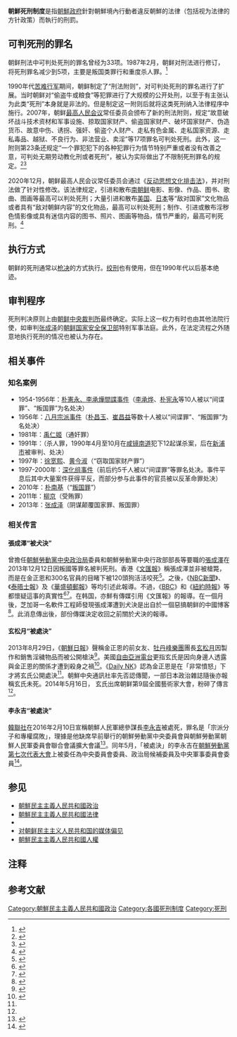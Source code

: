 {{noteta|g1=korea}}
{{朝鲜民主主义人民共和国人权}}
{{死刑}}

'''朝鮮死刑制度'''是指[[朝鮮政府|朝鮮政府]]針對朝鮮境內行動者違反朝鮮的法律（包括视为法律的方针政策）而執行的刑罰。

== 可判死刑的罪名 ==
朝鲜刑法中可判处死刑的罪名曾经为33项。1987年2月，朝鲜对刑法进行修订，将死刑罪名减少到5项，主要是叛国类罪行和重度杀人罪。<ref>{{cite web|title=关于朝鲜民主主义人民共和国实施公民权利和政治权利国际公约的报告|url=https://docstore.ohchr.org/SelfServices/FilesHandler.ashx?enc=6QkG1d%2fPPRiCAqhKb7yhshYSuxMUifRIy90VnAxQecGhxfJKelMAzAkLft1uOXhGeBht5SJtjFEI1CImh%2biiwttFuX2IZChO%2ftx94JceVO%2f%2bFY5yYFr2e1TD2nXQYyWb|accessdate= }}</ref>

1990年代[[苦难行军|苦难行军]]期间，朝鲜制定了“刑法附则”，对可判处死刑的罪名进行了扩展。当时朝鲜对“偷盗牛或粮食”等犯罪进行了大规模的公开处刑，以至于有主张认为此类“死刑”本身就是非法的。但是制定这一附则后就将这类死刑纳入法律程序中施行。2007年，朝鲜[[最高人民会议|最高人民会议]]常任委员会颁布了新的刑法附则，规定“故意破坏战斗技术资材和军事设施、掠取国家财产、偷盗国家财产、破坏国家财产、伪造货币、故意中伤、诱拐、强奸、偷盗个人财产、走私有色金属、走私国家资源、走私毒品、越狱、不良行为、非法营业、卖淫”等17项罪名可判处死刑。此外，这一附则第23条还规定“一个罪犯犯下的各种犯罪行为情节特别严重或者没有改善之意，可判处无期劳动教化刑或者死刑”，被认为实际做出了不限制死刑罪名的规定。<ref>{{cite web|title=朝鲜民主主义人民共和国人权状况特别报告员的报告|url=https://www.ohchr.org/Documents/HRBodies/HRCouncil/RegularSession/Session19/A_HRC_19_65_ch.pdf|accessdate=|archive-date=2012-03-12|archive-url=https://web.archive.org/web/20120312020358/http://www.ohchr.org/Documents/HRBodies/HRCouncil/RegularSession/Session19/A_HRC_19_65_ch.pdf|dead-url=no}}</ref><ref>{{cite web|title=朝鲜有可以判一般犯罪死刑的“刑法附则”|url=http://china.dailynk.com/chinese/read.php?cataId=nk00600&num=5181|accessdate= }}</ref>

2020年12月，朝鲜最高人民会议常任委员会通过《[[反动思想文化排击法|反动思想文化排击法]]》，并对刑法做了针对性修改。该法律规定，引进和散布[[韩国|南朝鲜]]电影、影像、作品、图书、歌曲、图画等最高可以判处死刑；大量引进和散布[[美国|美国]]、[[日本|日本]]等“敌对国家”文化物品或者具有“敌对朝鲜内容”的文化物品，最高可以判处死刑；制作、引进或散布淫秽色情影像或具有迷信内容的图书、照片、图画等物品，情节严重的，最高可判死刑。<ref>{{cite web|title=“大量引进或散布南朝鲜视频判死刑”|url=http://china.dailynk.com/chinese/read.php?cataId=nk00600&num=17311|accessdate=|archive-date=2021-06-29|archive-url=https://web.archive.org/web/20210629090620/http://china.dailynk.com/chinese/read.php?num=17311&cataId=nk00600|dead-url=no}}</ref>

== 执行方式 ==
朝鲜的死刑通常以[[枪决|枪决]]的方式执行。[[绞刑|绞刑]]也有使用，但在1990年代以后基本绝迹。

== 审判程序 ==
死刑判决原则上由[[朝鲜中央裁判所|朝鲜中央裁判所]]最终确定。实际上这一权力有时也由其他法院行使，如审判[[张成泽|张成泽]]的[[朝鲜民主主义人民共和国国家保卫省|朝鲜国家安全保卫部]]特别军事法庭。此外，在法定流程之外随意地执行死刑的情况也被认为存在。{{sfn|Do et al.|2015|pp=61–62}}{{sfn|Do et al.|2015|p=64}}

== 相关事件 ==

=== 知名案例 ===
* 1954-1956年：[[朴憲永、李承燁間諜事件|朴憲永、李承燁間諜事件]]（[[李承烨|李承烨]]、[[朴宪永|朴宪永]]等10人被以“间谍罪”、“叛国罪”为名处决）
* 1956年：[[八月宗派事件|八月宗派事件]]（[[朴昌玉|朴昌玉]]、[[崔昌益|崔昌益]]等数十人被以“间谍罪”、“叛国罪”为名处决）
* 1981年：[[禹仁姬|禹仁姬]]（通奸罪）
* 1991年：{{link-en|朴明植|Park Myung-sik}}（杀人罪，1990年4月至10月在[[咸镜南道|咸镜南道]]犯下12起谋杀案，后在[[新浦市|新浦市]]被审判、处决）
* 1997年：[[徐宽熙|徐宽熙]]、[[黄今淑|黄今淑]]（“窃取国家财产罪”）
* 1997-2000年：[[深化组事件|深化组事件]]（前后约5千人被以“间谍罪”等罪名处决。事件平息后其中大量案件获得平反，而部分参与此事件的官员被以反革命罪处决）
* 2010年：[[朴南基|朴南基]]（“[[2009年朝鲜货币改革|叛国罪]]”）
* 2011年：[[柳京_(朝鲜人民军)|柳京]]（受贿罪）
* 2013年：[[张成泽|张成泽]]（阴谋颠覆国家罪、叛国罪）

=== 相关传言 ===
{{see|对朝鲜民主主义人民共和国的媒体偏见}}
====張成澤“被犬決”====
<!-- 注释出：[[File:張成澤.jpg|thumb]]委員和朝鮮勞動黨中央行政部部長[[張成澤|張成澤]]被香港《文匯報》誤指為被狗活活咬死。]] -->

曾擔任[[朝鮮勞動黨中央政治局|朝鮮勞動黨中央政治局]]委員和朝鮮勞動黨中央行政部部長等要職的[[張成澤|張成澤]]在2013年12月12日因叛國等罪名被判死刑。香港《[[文匯報_(香港)|文匯報]]》稱張成澤並非被槍斃，而是在金正恩和300名官員的目睹下被120頭狗活活咬死<ref>{{cite news|title=Kim Jong-Un's uncle stripped naked and fed to 120 starving dogs as tyrant watched|url=http://www.mirror.co.uk/news/world-news/north-korea-kim-jong-uns-uncle-2983138|first1=Chris|last1=Hughes|first2=Paul|last2=Cockerton|newspaper=Mirror|date=2014-01-03|access-date=2017-10-05|archive-url=https://web.archive.org/web/20160919105734/http://www.mirror.co.uk/news/world-news/north-korea-kim-jong-uns-uncle-2983138|archive-date=2016-09-19|dead-url=no}}</ref>。之後，《[[NBC新聞|NBC新聞]]》、《[[泰晤士報|泰晤士報]]》及《[[華盛頓郵報|華盛頓郵報]]》等均引述此報導。不過，《[[BBC|BBC]]》和《[[紐約時報|紐約時報]]》等都懷疑這事的真實性<ref>{{cite news|title=金正恩「犬決」張成澤真有其事？|url=http://www.bbc.com/zhongwen/trad/world/2014/01/140104_blog_north_korea_chang|author=安東尼·澤克|newspaper=BBC|date=2014-01-04|access-date=2017-10-05|archive-url=https://web.archive.org/web/20171007124836/http://www.bbc.com/zhongwen/trad/world/2014/01/140104_blog_north_korea_chang|archive-date=2017-10-07|dead-url=no}}</ref><ref>{{cite news|title=金正恩放狗咬死姑父的傳聞引發猜測|url=https://cn.nytimes.com/asia-pacific/20140106/c06execution/zh-hant/|author=黃安偉|newspaper=The New York Times|date=2014-01-06|access-date=2017-10-05|archive-url=https://web.archive.org/web/20171007121645/https://cn.nytimes.com/asia-pacific/20140106/c06execution/zh-hant/|archive-date=2017-10-07|dead-url=no}}</ref>。在韩国，亦鮮有傳媒引用《文匯報》的報導。在一個月後，芝加哥一名軟件工程師發現張成澤遭到犬決是出自於一個惡搞朝鲜的中國博客<ref>{{cite news |url=http://www.huffingtonpost.com/2014/01/06/jang-song-thaek-eaten-by-dog_n_4547814.html |title=Jang Song Thaek Eaten By Dog Story Likely Came From Satire |date=2014-01-06 |agency=Reuters |publisher=Huffington Post |accessdate=2014-01-19 |archive-url=https://web.archive.org/web/20140109163427/http://www.huffingtonpost.com/2014/01/06/jang-song-thaek-eaten-by-dog_n_4547814.html |archive-date=2014-01-09 |dead-url=no }}</ref>。此消息傳出後，部份傳媒決定收回之前關於犬決的報導。

====玄松月“被處決”====
2013年8月29日，《[[朝鮮日報|朝鮮日報]]》聲稱金正恩的前女友、[[牡丹峰樂團|牡丹峰樂團]]團長[[玄松月|玄松月]]因製作和銷售淫穢物品而被公開槍決<ref>{{cite web |url=http://www.businessinsider.com/hyon-song-wol-pornographic-video-kim-jong-un-ex-girlfriend-2013-9 |title=Hyon Song-Wol 'Pornographic' Video - Kim Jong-Un Ex-Girlfriend |publisher=Business Insider |date=2013-09-05 |accessdate=2014-05-17 |archive-url=https://web.archive.org/web/20140607060250/http://www.businessinsider.com/hyon-song-wol-pornographic-video-kim-jong-un-ex-girlfriend-2013-9 |archive-date=2014-06-07 |dead-url=no }}</ref>。美國[[自由亞洲電台|自由亞洲電台]]更指玄氏是因向身邊人透露與金正恩的關係才遭到殺身之禍<ref name="joins">{{cite web |url=http://chinese.joins.com/gb/article.do?method=detail&art_id=119701 |title=被传“遭到枪决”的朝鲜牡丹峰乐团团长玄松月仍在进行活动 |publisher=[[中央日報_(韓國)|韓國中央日报]] |date=2014-05-17 |accessdate=2014-05-17 |archive-url=https://web.archive.org/web/20160304081610/http://chinese.joins.com/gb/article.do?method=detail&art_id=119701 |archive-date=2016-03-04 |dead-url=no }}</ref>。《[[Daily_NK|Daily NK]]》認為金正恩是在「非常憤怒」下才將玄氏公開處決<ref name="joins"/>。朝鮮中央通訊社率先否認傳聞，一部日本政治雜誌隨後亦報稱玄氏未死。2014年5月16日， 玄氏出席朝鲜第9屆全國藝術家大會，粉碎了傳言<ref name="joins"/>。

====李永吉“被處決”====
[[韓聯社|韓聯社]]在2016年2月10日宣稱朝鮮人民軍總參謀長[[李永吉|李永吉]]被處死，罪名是「宗派分子和專權腐敗」，理據是他缺席早前舉行的朝鮮勞動黨中央委員會與朝鮮勞動黨朝鮮人民軍委員會聯合會議擴大會議<ref>{{Cite web|title=Kim Jong-un has reportedly just executed the chief of his own military|url=http://www.independent.co.uk/news/world/asia/north-korea-kim-jong-un-executes-chief-of-military-on-corruption-charges-a6864571.html|website=The Independent|accessdate=2016-07-01|last=Withnall|first=Adam|date=2016-02-10|archive-url=https://web.archive.org/web/20160623133356/http://www.independent.co.uk/news/world/asia/north-korea-kim-jong-un-executes-chief-of-military-on-corruption-charges-a6864571.html|archive-date=2016-06-23|dead-url=no}}</ref>。同年5月，「被處決」的李永吉在[[朝鮮勞動黨第七次代表大會|朝鮮勞動黨第七次代表大會]]上被委任為中央委員會委員、政治局候補委員及中央軍事委員會委員<ref>{{cite news|title=前朝鮮軍方三號人物李永吉「死而復生」|url=https://cn.nytimes.com/asia-pacific/20160511/c11northkorea/zh-hant/|author=CHOE SANG-HUN|newspaper=The New York Times|date=2016-05-11|accessdate=2021-02-05|archive-date=2019-08-16|archive-url=https://web.archive.org/web/20190816030635/https://cn.nytimes.com/asia-pacific/20160511/c11northkorea/zh-hant/|dead-url=no}}</ref>。

==参见==
* [[朝鮮民主主義人民共和國政治|朝鮮民主主義人民共和國政治]]
* [[朝鮮民主主義人民共和國法律|朝鮮民主主義人民共和國法律]]
* {{tsl|en|Law enforcement in North Korea||朝鮮民主主義人民共和國執法}}
* [[对朝鲜民主主义人民共和国的媒体偏见|对朝鲜民主主义人民共和国的媒体偏见]]
* [[朝鮮民主主義人民共和國人權|朝鮮民主主義人民共和國人權]]

==注释==
{{refbegin}}{{noteFoot}}{{refend}}

==参考文献==
{{Reflist}}

{{亞洲題目|死刑制度}}

[[Category:朝鮮民主主義人民共和國政治|Category:朝鮮民主主義人民共和國政治]]
[[Category:各國死刑制度|Category:各國死刑制度]]
[[Category:死刑|Category:死刑]]